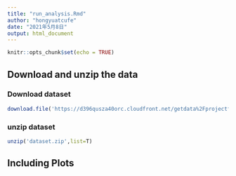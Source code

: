 ```yaml
---
title: "run_analysis.Rmd"
author: "hongyuatcufe"
date: "2021年5月8日"
output: html_document
---
```


```r
knitr::opts_chunk$set(echo = TRUE)
```

## Download and unzip the data

### Download dataset

```r
download.file('https://d396qusza40orc.cloudfront.net/getdata%2Fprojectfiles%2FUCI%20HAR%20Dataset.zip',destfile = 'dataset.zip',method = 'curl')
```

### unzip dataset

```r
unzip('dataset.zip',list=T)

```


## Including Plots
